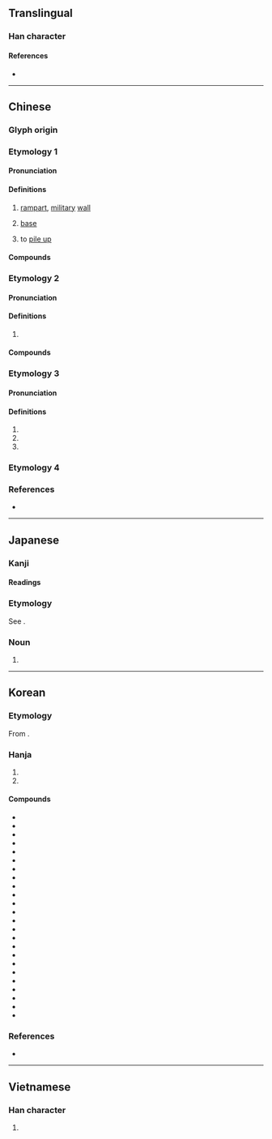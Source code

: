 {{also|垒|塁}}
{{character info}}
==Translingual==
{{Han simplified forms|壘|塁|垒}}

===Han character===
{{Han char|rn=32|rad=土|as=15|sn=18|four=60104|canj=WWWG|ids=⿱畾土}}

====References====
* {{Han ref|kx=0241.240|dkj=05574|dj=0481.150|hdz=10498.030|uh=58D8|ud=22744|bh=C253|bd=49747}}

----

==Chinese==
{{zh-forms|s=垒|alt=厽-second round simplified}}

===Glyph origin===
{{Han etym}}

===Etymology 1===

====Pronunciation====
{{zh-pron
|m=lěi
|c=leoi5
|mn=lúi
|mc=y
|oc=y
|cat=n,v
}}

====Definitions====
{{zh-hanzi}}

# [[rampart]], [[military]] [[wall]]
#: {{zh-x|堡壘|fortress}}
# {{lb|zh|baseball}} [[base]]
#: {{zh-x|全壘打|home run}}
#: {{zh-x|盜壘|to steal a base}}
# to [[pile up]]

====Compounds====
{{zh-der|壘壘|堡壘|壘砌|壘塹|壘塊|壘球|地壘|對壘|壁壘|全壘打|壁壘分明|壘窠兒|四郊多壘|壘包|滑壘|營壘|盜壘|深溝堅壘|空中堡壘|本壘|深溝高壘|炮壘|玉壘山|滿壘|溝壘|故壘|關稅壁壘|酒澆壘塊|魁壘|高壘深溝|高壘深塹|高壁深壘|食壘|高壘深壁|跑壘|臨軍對壘|街壘|壁壘森嚴}}

===Etymology 2===

====Pronunciation====
{{zh-pron
|m=lǜ
|c=leot6
|mc=
|oc=
|cat=n,a
}}

====Definitions====
{{zh-hanzi}}

# {{zh-only|鬱壘}}

====Compounds====
{{zh-der|神荼鬱壘|鬱壘|荼壘}}

===Etymology 3===

====Pronunciation====
{{zh-pron
|m=léi
|cat=n,v,a
}}

====Definitions====
{{zh-hanzi}}

# {{zh-used in|磈壘}}
# {{zh-alt-form|纍}}
# {{zh-alt-form|蘲}}

===Etymology 4===
{{zh-see|礧|v}}

===References===
* {{R:yue:mfccd}}

----

==Japanese==
{{ja-kanji forms|塁|壘}}

===Kanji===
{{ja-kanji|grade=|rs=土15|shin=塁}}

====Readings====
{{ja-readings
|on=るい
|kun=とりで-
}}

===Etymology===
{{ja-kanjitab|るい|yomi=o}}
See {{m|ja|塁}}.

===Noun===
{{ja-noun|るい|shin=塁}}

# {{ja-kyu sp|塁}}

----

==Korean==

===Etymology===
From {{der|ko|ltc|-}} {{ltc-l|壘|id=1}}. {{hanja-hunmong|류〯|lyu|雜語}}

===Hanja===
{{ko-hanja-search}}
{{ko-hanja|진|루||누}}

# {{hanja form of|[[루]]/[[누]]|[[rampart]]}}
# {{hanja form of|[[루]]/[[누]]|{{lb|ko|baseball}} [[base]]}}

====Compounds====
{{der-top4|Compounds}}
* {{ko-l|성루|城壘}}
* {{ko-l|보루|堡壘}}
* {{ko-l|주루|走壘}}
* {{ko-l|누수|壘手}}
* {{ko-l|도루|盜壘}}
* {{ko-l|누상|壘上}}
* {{ko-l|일루|一壘}}
* {{ko-l|일루수|一壘手}}
* {{ko-l|일루타|一壘打}}
* {{ko-l|이루|二壘}}
* {{ko-l|이루수|二壘手}}
* {{ko-l|이루타|二壘打}}
* {{ko-l|삼루|三壘}}
* {{ko-l|삼루수|三壘手}}
* {{ko-l|삼루타|三壘打}}
* {{ko-l|출루|出壘}}
* {{ko-l|출루율|出壘率}}
* {{ko-l|만루|滿壘}}
* {{ko-l|본루|本壘}}
* {{ko-l|본루타|本壘打}}
* {{ko-l|진루|進壘}}
* {{ko-l|진루타|進壘打}}
* {{ko-l|잔루|殘壘}}
* {{ko-l|잔루율|殘壘率}}
{{der-bottom}}

===References===
* {{R:hanjadoc|2029}}

----

==Vietnamese==

===Han character===
{{vi-readings|reading=luỹ|rs=土15}}

# {{rfdef|vi|sort=土15}}